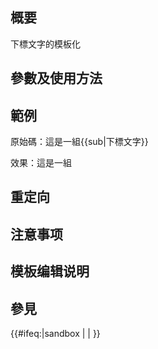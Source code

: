 <includeonly><!-- 在這裡加入模板的保護標識 --></includeonly><noinclude>{{Documentation subpage}}</noinclude>
<!-- 在本行下編輯模板說明 -->
== 概要 ==
下標文字的模板化
== 參數及使用方法 ==

== 範例 ==
原始碼：這是一組<nowiki>{{sub|下標文字}}</nowiki>

效果：這是一組{{sub|下標文字}}
== 重定向 ==

== 注意事项 ==

== 模板编辑说明 ==

== 參見 ==
{{tl|sup}}
<includeonly>{{#ifeq:{{SUBPAGENAME}}|sandbox | |
<!-- 本行下加入模板的分類，跨維基連結加入Wikidata（參見[[Wikipedia:Wikidata]]） -->
[[Category:格式模板|{{PAGENAME}}]]
}}</includeonly>